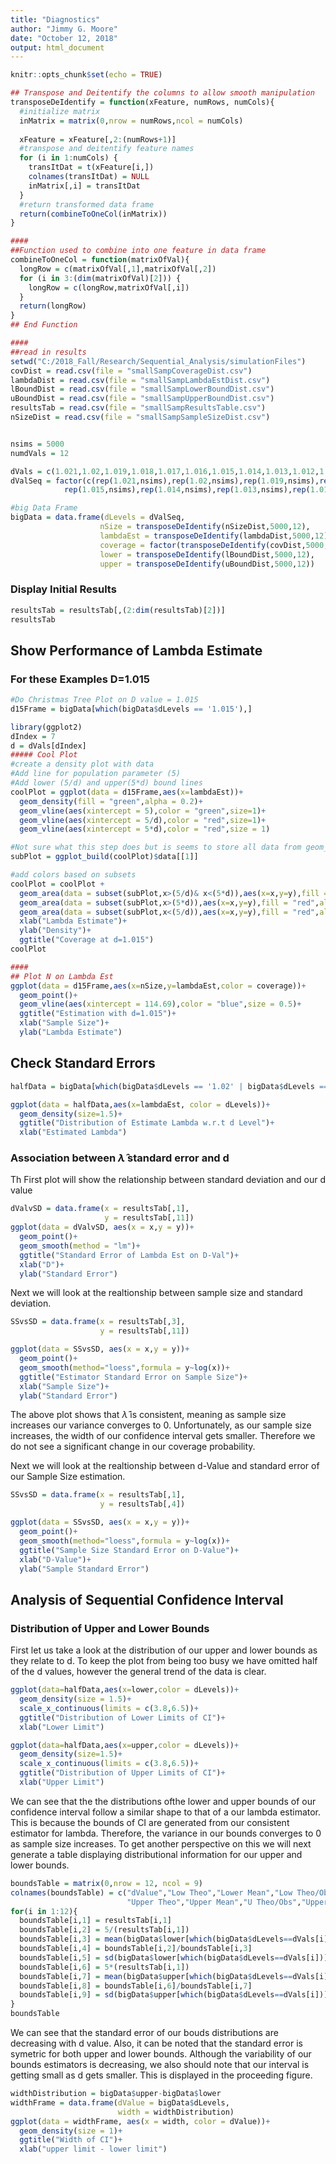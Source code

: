 ```yaml
---
title: "Diagnostics"
author: "Jimmy G. Moore"
date: "October 12, 2018"
output: html_document
---
```


```r
knitr::opts_chunk$set(echo = TRUE)
```

```r

## Transpose and Deitentify the columns to allow smooth manipulation
transposeDeIdentify = function(xFeature, numRows, numCols){
  #initialize matrix
  inMatrix = matrix(0,nrow = numRows,ncol = numCols)
  
  xFeature = xFeature[,2:(numRows+1)]
  #transpose and deitentify feature names
  for (i in 1:numCols) {
    transItDat = t(xFeature[i,])
    colnames(transItDat) = NULL
    inMatrix[,i] = transItDat
  }
  #return transformed data frame
  return(combineToOneCol(inMatrix))
}

####
##Function used to combine into one feature in data frame
combineToOneCol = function(matrixOfVal){
  longRow = c(matrixOfVal[,1],matrixOfVal[,2])
  for (i in 3:(dim(matrixOfVal)[2])) {
    longRow = c(longRow,matrixOfVal[,i])
  }
  return(longRow)
}
## End Function

####
##read in results
setwd("C:/2018_Fall/Research/Sequential_Analysis/simulationFiles")
covDist = read.csv(file = "smallSampCoverageDist.csv")
lambdaDist = read.csv(file = "smallSampLambdaEstDist.csv")
lBoundDist = read.csv(file = "smallSampLowerBoundDist.csv")
uBoundDist = read.csv(file = "smallSampUpperBoundDist.csv")
resultsTab = read.csv(file = "smallSampResultsTable.csv")
nSizeDist = read.csv(file = "smallSampSampleSizeDist.csv")


nsims = 5000
numdVals = 12

dVals = c(1.021,1.02,1.019,1.018,1.017,1.016,1.015,1.014,1.013,1.012,1.011,1.01)
dValSeq = factor(c(rep(1.021,nsims),rep(1.02,nsims),rep(1.019,nsims),rep(1.018,nsims),rep(1.017,nsims),rep(1.016,nsims),
            rep(1.015,nsims),rep(1.014,nsims),rep(1.013,nsims),rep(1.012,nsims),rep(1.011,nsims),rep(1.01,nsims)))

#big Data Frame
bigData = data.frame(dLevels = dValSeq,
                    nSize = transposeDeIdentify(nSizeDist,5000,12),
                    lambdaEst = transposeDeIdentify(lambdaDist,5000,12),
                    coverage = factor(transposeDeIdentify(covDist,5000,12)),
                    lower = transposeDeIdentify(lBoundDist,5000,12),
                    upper = transposeDeIdentify(uBoundDist,5000,12))
```

### Display Initial Results
```r
resultsTab = resultsTab[,(2:dim(resultsTab)[2])]
resultsTab
```

## Show Performance of Lambda Estimate
### For these Examples D=1.015
```r
#Do Christmas Tree Plot on D value = 1.015
d15Frame = bigData[which(bigData$dLevels == '1.015'),]

library(ggplot2)
dIndex = 7
d = dVals[dIndex]
##### Cool Plot
#create a density plot with data
#Add line for population parameter (5)
#Add lower (5/d) and upper(5*d) bound lines
coolPlot = ggplot(data = d15Frame,aes(x=lambdaEst))+
  geom_density(fill = "green",alpha = 0.2)+
  geom_vline(aes(xintercept = 5),color = "green",size=1)+
  geom_vline(aes(xintercept = 5/d),color = "red",size=1)+
  geom_vline(aes(xintercept = 5*d),color = "red",size = 1)

#Not sure what this step does but is seems to store all data from geom_plot
subPlot = ggplot_build(coolPlot)$data[[1]]

#add colors based on subsets
coolPlot = coolPlot +
  geom_area(data = subset(subPlot,x>(5/d)& x<(5*d)),aes(x=x,y=y),fill = "green",alpha = 0.75)+
  geom_area(data = subset(subPlot,x>(5*d)),aes(x=x,y=y),fill = "red",alpha = 0.6)+
  geom_area(data = subset(subPlot,x<(5/d)),aes(x=x,y=y),fill = "red",alpha = 0.6)+
  xlab("Lambda Estimate")+
  ylab("Density")+
  ggtitle("Coverage at d=1.015")
coolPlot

####
## Plot N on Lambda Est
ggplot(data = d15Frame,aes(x=nSize,y=lambdaEst,color = coverage))+
  geom_point()+
  geom_vline(aes(xintercept = 114.69),color = "blue",size = 0.5)+
  ggtitle("Estimation with d=1.015")+
  xlab("Sample Size")+
  ylab("Lambda Estimate")


```


## Check Standard Errors

```r
halfData = bigData[which(bigData$dLevels == '1.02' | bigData$dLevels == '1.018' | bigData$dLevels =='1.016' | bigData$dLevels=='1.014' | bigData$dLevels == '1.012' | bigData$dLevels=='1.01'),]

ggplot(data = halfData,aes(x=lambdaEst, color = dLevels))+
  geom_density(size=1.5)+
  ggtitle("Distribution of Estimate Lambda w.r.t d Level")+
  xlab("Estimated Lambda")
```

### Association between $\hat\lambda$ standard error and d
Th First plot will show the relationship between standard deviation and our d value
```r
dValvSD = data.frame(x = resultsTab[,1],
                     y = resultsTab[,11])
ggplot(data = dValvSD, aes(x = x,y = y))+
  geom_point()+
  geom_smooth(method = "lm")+
  ggtitle("Standard Error of Lambda Est on D-Val")+
  xlab("D")+
  ylab("Standard Error")
```

Next we will look at the realtionship between sample size and standard deviation.
```r
SSvsSD = data.frame(x = resultsTab[,3],
                    y = resultsTab[,11])

ggplot(data = SSvsSD, aes(x = x,y = y))+
  geom_point()+
  geom_smooth(method="loess",formula = y~log(x))+
  ggtitle("Estimator Standard Error on Sample Size")+
  xlab("Sample Size")+
  ylab("Standard Error")
```

The above plot shows that $\hat\lambda$ is consistent, meaning as sample size increases our variance converges to 0. Unfortunately, as our sample size increases, the width of our confidence interval gets smaller. Therefore we do not see a significant change in our coverage probability.

Next we will look at the realtionship between d-Value and standard error of our Sample Size estimation.

```r
SSvsSD = data.frame(x = resultsTab[,1],
                    y = resultsTab[,4])

ggplot(data = SSvsSD, aes(x = x,y = y))+
  geom_point()+
  geom_smooth(method="loess",formula = y~log(x))+
  ggtitle("Sample Size Standard Error on D-Value")+
  xlab("D-Value")+
  ylab("Sample Standard Error")
```


## Analysis of Sequential Confidence Interval
### Distribution of Upper and Lower Bounds

First let us take a look at the distribution of our upper and lower bounds as they relate to d. To keep the plot from being too busy we have omitted half of the d values, however the general trend of the data is clear.

```r

ggplot(data=halfData,aes(x=lower,color = dLevels))+
  geom_density(size = 1.5)+
  scale_x_continuous(limits = c(3.8,6.5))+
  ggtitle("Distribution of Lower Limits of CI")+
  xlab("Lower Limit")

ggplot(data=halfData,aes(x=upper,color = dLevels))+
  geom_density(size=1.5)+
  scale_x_continuous(limits = c(3.8,6.5))+
  ggtitle("Distribution of Upper Limits of CI")+
  xlab("Upper Limit")
```


We can see that the the distributions ofthe lower and upper bounds of our confidence interval follow a similar shape to that of a our lambda estimator. This is because the bounds of CI are generated from our consistent estimator for lambda. Therefore, the variance in our bounds converges to 0 as sample size increases. To get another perspective on this we will next generate a table displaying distributional information for our upper and lower bounds.


```r
boundsTable = matrix(0,nrow = 12, ncol = 9)
colnames(boundsTable) = c("dValue","Low Theo","Lower Mean","Low Theo/Obs","Lower StErr",
                          "Upper Theo","Upper Mean","U Theo/Obs","Upper StErr")
for(i in 1:12){
  boundsTable[i,1] = resultsTab[i,1]
  boundsTable[i,2] = 5/(resultsTab[i,1])
  boundsTable[i,3] = mean(bigData$lower[which(bigData$dLevels==dVals[i])])
  boundsTable[i,4] = boundsTable[i,2]/boundsTable[i,3]
  boundsTable[i,5] = sd(bigData$lower[which(bigData$dLevels==dVals[i])])
  boundsTable[i,6] = 5*(resultsTab[i,1])
  boundsTable[i,7] = mean(bigData$upper[which(bigData$dLevels==dVals[i])])
  boundsTable[i,8] = boundsTable[i,6]/boundsTable[i,7]
  boundsTable[i,9] = sd(bigData$upper[which(bigData$dLevels==dVals[i])])
}
boundsTable
```
 
 
 We can see that the standard error of our bouds distributions are decreasing with d value. Also, it can be noted that the standard error is symetric for both upper and lower bounds. Although the variability of our bounds estimators is decreasing, we also should note that our interval is getting small as d gets smaller. This is displayed in the proceeding figure.
 
 
```r
widthDistribution = bigData$upper-bigData$lower
widthFrame = data.frame(dValue = bigData$dLevels,
                        width = widthDistribution)
ggplot(data = widthFrame, aes(x = width, color = dValue))+
  geom_density(size = 1)+
  ggtitle("Width of CI")+
  xlab("upper limit - lower limit")
```